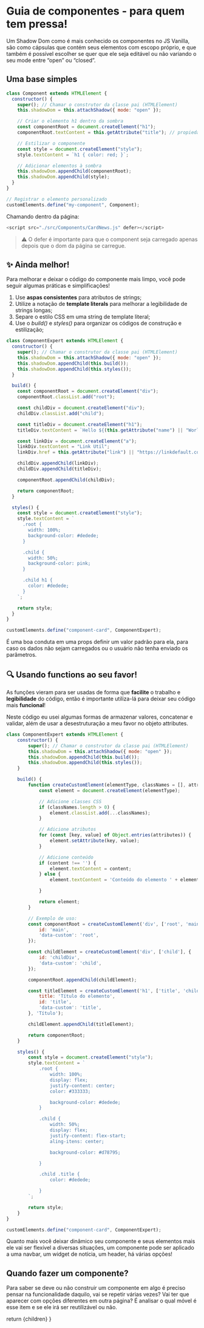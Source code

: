  
# Guia de componentes - para quem tem pressa!

Um Shadow Dom como é mais conhecido os componentes no JS Vanilla, são como cápsulas que contém seus elementos com escopo próprio, e que também é possível escolher se quer que ele seja editável ou não variando o seu mode entre “open” ou “closed”.

## Uma base simples
```javascript
class Component extends HTMLElement {
  constructor() {
    super(); // Chamar o construtor da classe pai (HTMLElement)
    this.shadowDom = this.attachShadow({ mode: "open" });

    // Criar o elemento h1 dentro da sombra
    const componentRoot = document.createElement("h1");
    componentRoot.textContent = this.getAttribute("title"); // propiedade

    // Estilizar o componente
    const style = document.createElement("style");
    style.textContent = `h1 { color: red; }`;

    // Adicionar elementos à sombra
    this.shadowDom.appendChild(componentRoot);
    this.shadowDom.appendChild(style);
  }
}

// Registrar o elemento personalizado
customElements.define("my-component", Component);
```

Chamando dentro da página:

```javascript
<script src="./src/Components/CardNews.js" defer></script>
```

> ⚠️ O defer é importante para que o component seja carregado apenas depois que o dom da página se carregue.

## ✨ Ainda melhor!

Para melhorar e deixar o código do componente mais limpo, você pode seguir algumas práticas e simplificações!

1. Use **aspas consistentes** para atributos de strings;
2. Utilize a notação de **template literals** para melhorar a legibilidade de strings longas;
3. Separe o estilo CSS em uma string de template literal;
4. Use o *build()* e *styles()* para organizar os códigos de construção e estilização;

```javascript
class ComponentExpert extends HTMLElement {
  constructor() {
    super(); // Chamar o construtor da classe pai (HTMLElement)
    this.shadowDom = this.attachShadow({ mode: "open" });
    this.shadowDom.appendChild(this.build());
    this.shadowDom.appendChild(this.styles());
  }

  build() {
    const componentRoot = document.createElement("div");
    componentRoot.classList.add("root");

    const childDiv = document.createElement("div");
    childDiv.classList.add("child");

    const titleDiv = document.createElement("h1");
    titleDiv.textContent = `Hello ${(this.getAttribute("name") || "World")}`;

    const linkDiv = document.createElement("a");
    linkDiv.textContent = "Link Util";
    linkDiv.href = this.getAttribute("link") || "https://linkdefault.com.br";

    childDiv.appendChild(linkDiv);
    childDiv.appendChild(titleDiv);

    componentRoot.appendChild(childDiv);

    return componentRoot;
  }

  styles() {
    const style = document.createElement("style");
    style.textContent = `
      .root {
        width: 100%;
        background-color: #dedede;
      }

      .child {
        width: 50%;
        background-color: pink;
      }

      .child h1 {
        color: #dedede;
      }
    `;

    return style;
  }
}

customElements.define("component-card", ComponentExpert);
```

É uma boa conduta em uma props definir um valor padrão para ela, para caso os dados não sejam carregados ou o usuário não tenha enviado os parâmetros.

## 🔍 Usando functions ao seu favor!
As funções vieram para ser usadas de forma que **facilite** o trabalho e **legibilidade** do código, então é importante utiliza-lá para deixar seu código mais **funcional**!

Neste código eu usei algumas formas de armazenar valores, concatenar e validar, além de usar a desestruturação a meu favor no objeto attributes.

```javascript
class ComponentExpert extends HTMLElement {
    constructor() {
        super(); // Chamar o construtor da classe pai (HTMLElement)
        this.shadowDom = this.attachShadow({ mode: "open" });
        this.shadowDom.appendChild(this.build());
        this.shadowDom.appendChild(this.styles());
    }

    build() {
        function createCustomElement(elementType, classNames = [], attributes = {}, content = '') {
            const element = document.createElement(elementType);

            // Adicione classes CSS
            if (classNames.length > 0) {
                element.classList.add(...classNames);
            }

            // Adicione atributos
            for (const [key, value] of Object.entries(attributes)) {
                element.setAttribute(key, value);
            }

            // Adicione conteúdo
            if (content !== '') {
                element.textContent = content;
            } else {
                element.textContent = 'Conteúdo do elemento ' + elementType;

            }

            return element;
        }

        // Exemplo de uso:
        const componentRoot = createCustomElement('div', ['root', 'main'], {
            id: 'main',
            'data-custom': 'root',
        });

        const childElement = createCustomElement('div', ['child'], {
            id: 'childDiv',
            'data-custom': 'child',
        });

        componentRoot.appendChild(childElement);

        const titleElement = createCustomElement('h1', ['title', 'child'], {
            title: 'Título do elemento',
            id: 'title',
            'data-custom': 'title',
        }, 'Título');

        childElement.appendChild(titleElement);

        return componentRoot;
    }

    styles() {
        const style = document.createElement("style");
        style.textContent = `
            .root {
                width: 100%;
                display: flex;
                justify-content: center;
                color: #333333;

                background-color: #dedede;
            }

            .child {
                width: 50%;
                display: flex;
                justify-content: flex-start;
                aling-itens: center;

                background-color: #d78795;

            }

            .child .title {
                color: #dedede;

            }
        `;

        return style;
    }
}

customElements.define("component-card", ComponentExpert);
```
Quanto mais você deixar dinâmico seu componente e seus elementos mais ele vai ser flexível a diversas situações, um componente pode ser aplicado a uma navbar, um widget de notícia, um header, há várias opções!

## Quando fazer um componente?

Para saber se deve ou não construir um componente em algo é preciso pensar na funcionalidade daquilo, vai se repetir várias vezes? Vai ter que aparecer com opções diferentes em outra página? É analisar o qual móvel é esse item e se ele irá ser reutilizável ou não.

  return <MdxLayout>{children}</MdxLayout>
}

